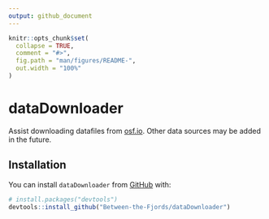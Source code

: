 ```yaml
---
output: github_document
---
```


<!-- README.md is generated from README.Rmd. Please edit that file -->

```r
knitr::opts_chunk$set(
  collapse = TRUE,
  comment = "#>",
  fig.path = "man/figures/README-",
  out.width = "100%"
)
```

# dataDownloader

<!-- badges: start -->
<!-- badges: end -->

Assist downloading datafiles from [osf.io](osf.io). Other data sources may be added in the future.

## Installation

You can install `dataDownloader` from [GitHub](https://github.com/) with:

``` r
# install.packages("devtools")
devtools::install_github("Between-the-Fjords/dataDownloader")
```
